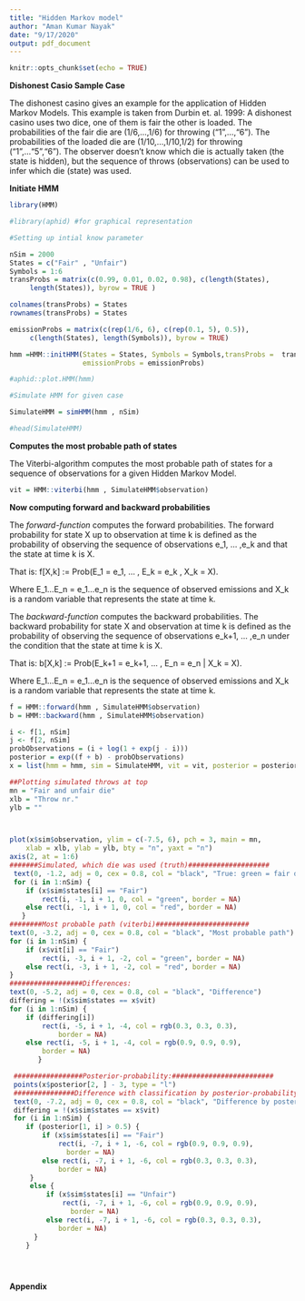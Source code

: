 ```yaml
---
title: "Hidden Markov model"
author: "Aman Kumar Nayak"
date: "9/17/2020"
output: pdf_document
---
```


```r
knitr::opts_chunk$set(echo = TRUE)
```

**Dishonest Casio Sample Case**

The dishonest casino gives an example for the application of Hidden Markov Models. This example
is taken from Durbin et. al. 1999: A dishonest casino uses two dice, one of them is fair the other is
loaded. The probabilities of the fair die are (1/6,...,1/6) for throwing ("1",...,"6"). The probabilities
of the loaded die are (1/10,...,1/10,1/2) for throwing ("1",..."5","6"). The observer doesn’t know
which die is actually taken (the state is hidden), but the sequence of throws (observations) can be
used to infer which die (state) was used.

**Initiate HMM**

```r

library(HMM)

#library(aphid) #for graphical representation

#Setting up intial know parameter 

nSim = 2000
States = c("Fair" , "Unfair")
Symbols = 1:6
transProbs = matrix(c(0.99, 0.01, 0.02, 0.98), c(length(States),
     length(States)), byrow = TRUE )

colnames(transProbs) = States
rownames(transProbs) = States

emissionProbs = matrix(c(rep(1/6, 6), c(rep(0.1, 5), 0.5)),
     c(length(States), length(Symbols)), byrow = TRUE)

hmm =HMM::initHMM(States = States, Symbols = Symbols,transProbs =  transProbs,
                  emissionProbs = emissionProbs)

#aphid::plot.HMM(hmm)

#Simulate HMM for given case 

SimulateHMM = simHMM(hmm , nSim)

#head(SimulateHMM)

```


**Computes the most probable path of states**

The Viterbi-algorithm computes the most probable path of states for a sequence of observations for a given Hidden Markov Model.

```r

vit = HMM::viterbi(hmm , SimulateHMM$observation)

```

**Now computing forward and backward probabilities** 

The *forward-function* computes the forward probabilities. The forward probability for state X up to observation at time k is defined as the probability of observing the sequence of observations e_1, ... ,e_k and that the state at time k is X. 

That is: f[X,k] := Prob(E_1 = e_1, ... , E_k = e_k , X_k = X).

Where E_1...E_n = e_1...e_n is the sequence of observed emissions and X_k is a random variable that represents the state at time k.


The *backward-function* computes the backward probabilities. The backward probability for state X and observation at time k is defined as the probability of observing the sequence of observations e_k+1, ... ,e_n under the condition that the state at time k is X. 

That is: b[X,k] := Prob(E_k+1 = e_k+1, ... , E_n = e_n | X_k = X).

Where E_1...E_n = e_1...e_n is the sequence of observed emissions and X_k is a random variable that represents the state at time k.


```r
f = HMM::forward(hmm , SimulateHMM$observation)
b = HMM::backward(hmm , SimulateHMM$observation)
```

```r

i <- f[1, nSim]
j <- f[2, nSim]
probObservations = (i + log(1 + exp(j - i)))
posterior = exp((f + b) - probObservations)
x = list(hmm = hmm, sim = SimulateHMM, vit = vit, posterior = posterior)

##Plotting simulated throws at top
mn = "Fair and unfair die"
xlb = "Throw nr."
ylb = ""



plot(x$sim$observation, ylim = c(-7.5, 6), pch = 3, main = mn,
    xlab = xlb, ylab = ylb, bty = "n", yaxt = "n")
axis(2, at = 1:6)
#######Simulated, which die was used (truth)####################
 text(0, -1.2, adj = 0, cex = 0.8, col = "black", "True: green = fair die")
 for (i in 1:nSim) {
    if (x$sim$states[i] == "Fair")
        rect(i, -1, i + 1, 0, col = "green", border = NA)
    else rect(i, -1, i + 1, 0, col = "red", border = NA)
   }
########Most probable path (viterbi)#######################
text(0, -3.2, adj = 0, cex = 0.8, col = "black", "Most probable path")
for (i in 1:nSim) {
    if (x$vit[i] == "Fair")
        rect(i, -3, i + 1, -2, col = "green", border = NA)
    else rect(i, -3, i + 1, -2, col = "red", border = NA)
}
##################Differences:
text(0, -5.2, adj = 0, cex = 0.8, col = "black", "Difference")
differing = !(x$sim$states == x$vit)
for (i in 1:nSim) {
    if (differing[i])
        rect(i, -5, i + 1, -4, col = rgb(0.3, 0.3, 0.3),
            border = NA)
    else rect(i, -5, i + 1, -4, col = rgb(0.9, 0.9, 0.9),
        border = NA)
       }

 #################Posterior-probability:#########################
 points(x$posterior[2, ] - 3, type = "l")
 ###############Difference with classification by posterior-probability:############
 text(0, -7.2, adj = 0, cex = 0.8, col = "black", "Difference by posterior-probability")
 differing = !(x$sim$states == x$vit)
 for (i in 1:nSim) {
    if (posterior[1, i] > 0.5) {
        if (x$sim$states[i] == "Fair")
            rect(i, -7, i + 1, -6, col = rgb(0.9, 0.9, 0.9),
              border = NA)
        else rect(i, -7, i + 1, -6, col = rgb(0.3, 0.3, 0.3),
            border = NA)
     }
     else {
         if (x$sim$states[i] == "Unfair")
             rect(i, -7, i + 1, -6, col = rgb(0.9, 0.9, 0.9),
               border = NA)
         else rect(i, -7, i + 1, -6, col = rgb(0.3, 0.3, 0.3),
            border = NA)
      }
    }

```


```r

```



```r

```


```r

```

**Appendix**
```r
```